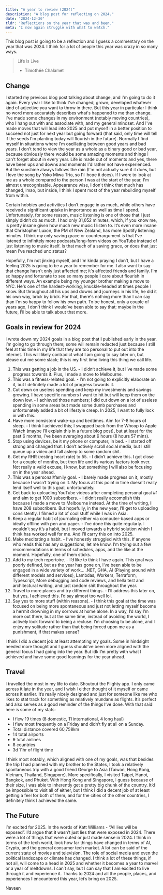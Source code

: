 ```yaml
---
title: "A year to review (2024)"
description: "A blog post for reflecting on 2024."
date: "2024-12-30"
tldr: "Reflections on the year that was and been."
meta: "I now again struggle with what to watch."
---
```


This blog post is going to be a reflection and I guess a commentary on the year that was 2024. I think for a lot of people this year was crazy in so many ways.

> Life is Live
>
> - Timothée Chalamet

## Change

I started my previous blog post talking about change, and I'm going to do it again. Every year I like to think I've changed, grown, developed whatever kind of adjective you want to throw in there. But this year in particular I think no word more accurately describes what's happened to me than change. I've made some changes in my environment (notably moving countries), who I hang out with and associate with, and my general mindset. And I've made moves that will lead into 2025 and put myself in a better position to succeed not just for next year but going forward (that said, only time will tell if the seeds I'm planting today will flourish in the future). Normally I find myself in situations where I'm oscillating between good years and bad years. I don't tend to view the year as a whole as a binary good or bad year, because obviously there would be some amazing moments and things I can't forget about in every year. Life is made out of moments and yes, there have been ups and downs and moments I'd rather not have experienced. But the sunshine always follows the rain (I'm not actually sure if it does, but I love the song by Yoko Miwa Trio, so I'll hope it does). If I were to look at me as a whole compared to the person I was at the start of the year, I'm almost unrecognisable. Appearance wise, I don't think that much has changed, lmao, but inside, I think I spent most of the year rebuilding myself from within.

Certain hobbies and activities I don’t engage in as much, while others have received a significant uptake in importance as well as time I spend. Unfortunately, for some reason, music listening is one of those that I just simply didn’t do as much. I had only 31,052 minutes, which, if you know me, is pretty insane given how much new music I listen to. It’s even more insane that Christopher Luxon, the PM of New Zealand, has more Spotify listening minutes. I think my only saving grace or counterargument is that I’ve listened to infinitely more podcasts/long-form videos on YouTube instead of just listening to music itself. Is that much of a saving grace, or does that just mean I’ve reached unc status?

Hopefully, I'm not jinxing myself, and I'm kinda praying I don’t, but I have a feeling 2025 is going to be a year to remember for me. I also want to say that change hasn't only just affected me; it's affected friends and family. I'm so happy and fortunate to see so many people I care about flourish in different ways. An example being my younger brother making a move to NYC. He's one of the hardest-working, knuckle-headed at times people I know. But throughout all his ups and downs and journeys in his life, he did it his own way, brick by brick. For that, there's nothing more than I can say than I'm so happy to follow his own path. To be honest, only a couple of years ago, I don’t think I would’ve been able to say that; maybe in the future, I’ll be able to talk about that more.

## Goals in review for 2024

I wrote down my 2024 goals in a blog post that I published early in the year. I’m going to go through them; some will remain redacted just because I still feel at this time in my life that they are too personal to put out into the internet. This will likely contradict what I am going to say later on, but please cut me some slack; this is my first time living this thing we call life.

1. This was getting a job in the US. - I didn’t achieve it, but I’ve made some progress towards it. Plus, I made a move to Melbourne.
2. This was a fitness-related goal. - I’m not going to explicitly elaborate on it, but I definitely made a lot of progress towards it.
3. Cut down on useless spending and keep my investments and savings growing. I have specific numbers I want to hit but will keep them on the down low. - I achieved those numbers; I did cut down on a lot of useless spending in some areas but made some dumb purchases and unfortunately added a bit of lifestyle creep. In 2025, I want to fully lock in with this.
4. Have more consistent wake-up and bedtimes. Aim for 7-8 hours of sleep. - I think I achieved this; I swapped back from the Whoop to Apple Watch (maybe I’ll explain this in a future blog post), but at least for the past 6 months, I’ve been averaging about 9 hours (8 hours 57 mins).
5. Stop using devices, be it my phone or computer, in bed. - I started off strong and changed that. I don’t actively scroll social media, but I still queue up a video and fall asleep to some random shit.
6. Get my RHR (resting heart rate) to 55. - I didn’t achieve this. I got close for a couple of months, but then life and its various factors took over. Not really a valid excuse, I know, but something I will also be focusing on in the year ahead.
7. This was a personal/family goal. - I barely made progress on it, mostly because I wasn’t trying on it. My focus at this point in time doesn’t really lend itself well to this goal, unfortunately.
8. Get back to uploading YouTube videos after completing personal goal #1 and aim to get 1000 subscribers. - I didn’t really accomplish this because I made a move to Melbourne instead. At the time of writing, I have 208 subscribers. But hopefully, in the new year, I’ll get to uploading consistently. I filmed a lot of cool stuff while I was in Asia.
9. Keep a regular habit of journaling either via computer-based apps or ideally offline with pen and paper. - I’ve done this quite regularly. I wouldn’t say it’s a habit, but I moved towards a hybrid solution which I think has worked well for me. And I’ll carry this on into 2025.
10. Make meditating a habit. - I’ve honestly struggled with this. If anyone who reads this has any suggestions, let me know. I’m trying out a few recommendations in terms of schedules, apps, and the like at the moment. Hopefully, one of them sticks.
11. Add to my tech repertoire. - I’d like to think I have again. This goal was poorly defined, but as the year has gone on, I’ve been able to be engaged in a wide variety of work… .NET, GHA, AI (Playing around with different models and services), Lambdas, Workers, Terraform, Typescript, More debugging and code reviews, and hella test and architectural writing, and just random shit throughout the year.
12. Travel to more places and try different things. - I’ll address this later on, but yes, I achieved this. I’d say almost too well lol.
13. Say yes to more stuff (within reasons). - I think this goal at the time was focused on being more spontaneous and just not letting myself become a hermit drowning in my sorrows at home alone. In a way, I’d say I’m more out there, but at the same time, instead of avoiding the world, I actively look forward to being a recluse. I’m choosing to be alone, and I enjoy my solitude rather than that being forced upon me as a punishment, if that makes sense?

I think I did a decent job at least attempting my goals. Some in hindsight needed more thought and I guess should’ve been more aligned with the general focus I had going into the year. But idk I’m pretty with what I achieved and have some good learnings for the year ahead.

## Travel

I travelled the most in my life to date. Shoutout the Flighty app. I only came across it late in the year, and I wish I either thought of it myself or came across it earlier. It’s really nicely designed and just for someone like me who likes to stat track for something as relatively mundane as flights. It’s perfect and also serves as a good reminder of the things I’ve done. With that said here is some of my stats:

- I flew 19 times (8 domestic, 11 international, 4 long haul)
- I flew most frequently on a Friday and didn’t fly at all on a Sunday.
- Total distance covered 60,758km
- 14 total airports
- 9 total airlines
- 8 countries
- 3d 11hr of flight time

I think most notably, which aligned with one of my goals, was that besides the trip I had planned with my brother to the States, I took a relatively spontaneous trip with a good friend George to Asia (Taiwan, Hong Kong, Vietnam, Thailand, Singapore). More specifically, I visited Taipei, Hanoi, Bangkok, and Phuket. With Hong Kong and Singapore, I guess because of their size, I was able to inherently get a pretty big chunk of the country. It’d be impossible to visit all of either, but I think I did a decent job of at least getting a feel for both of them, and for the cities of the other countries, I definitely think I achieved the same.

## The Future

I’m excited for 2025. In the words of Katt Williams - “All lies will be exposed”. I’d argue that it wasn’t just lies that were exposed in 2024. There were a lot of things that were outed or just made sense in 2024. I think in terms of the tech world, look how far things have changed in terms of AI, Crypto, and the general consumer tech market. A lot can be said of the current state of movies and television. The role of social media and even the political landscape or climate has changed. I think a lot of these things, if not all, will come to a head in 2025 and whether it becomes a year to marvel or a year of meltdowns. I can’t say, but I can say that I am excited to live through it and experience it. Thanks to 2024 and all the people, places, and experiences I encountered this year, let’s bring on 2025.

Naveen
